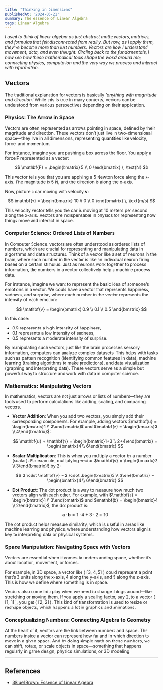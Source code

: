 ```yaml
---
title: "Thinking in Dimensions"
publishedAt: '2024-06-21'
summary: The essence of Linear Algebra
tags: Linear Algebra
---
```


*I used to think of linear algebra as just abstract math; vectors, matrices, and formulas that felt disconnected from reality. But now, as I apply them, they’ve become more than just numbers. Vectors are how I understand movement, data, and even thought. Circling back to the fundamentals, I now see how these mathematical tools shape the world around me; connecting physics, computation and the very way we process and interact with information.*

## Vectors

The traditional explanation for vectors is basically *'anything with magnitude and direction.'* While this is true in many contexts, vectors can be understood from various perspectives depending on their application.


### **Physics: The Arrow in Space**
Vectors are often represented as arrows pointing in space, defined by their magnitude and direction. These vectors don’t just live in two-dimensional space—they live in all dimensions, representing quantities like velocity, force, and momentum. 


<div className="MafsView">
    <ArrowInSpace vector={[3, 2]} />
</div>

For instance, imagine you are pushing a box across the floor. You apply a force $\mathbf{F}$ represented as a vector:

$$
\mathbf{F} = \begin{bmatrix} 5 \\ 0 \end{bmatrix} \, \text{N}
$$

This vector tells you that you are applying a 5 Newton force along the x-axis. The magnitude is 5 N, and the direction is along the x-axis.

Now, picture a car moving with velocity $\mathbf{v}$:

$$
\mathbf{v} = \begin{bmatrix} 10 \\ 0 \\ 0 \end{bmatrix} \, \text{m/s}
$$

This velocity vector tells you the car is moving at 10 meters per second along the x-axis. Vectors are indispensable in physics for representing how things move and interact in space.


### **Computer Science: Ordered Lists of Numbers**
In Computer Science, vectors are often understood as ordered lists of numbers, which are crucial for representing and manipulating data in algorithms and data structures. Think of a vector like a set of neurons in the brain, where each number in the vector is like an individual neuron firing based on a certain stimulus. Just as neurons work together to process information, the numbers in a vector collectively help a machine process data.

For instance, imagine we want to represent the basic idea of someone's emotions in a vector. We could have a vector that represents happiness, sadness, and surprise, where each number in the vector represents the intensity of each emotion:

$$
\mathbf{v} = \begin{bmatrix} 0.9 \\ 0.1 \\ 0.5 \end{bmatrix}
$$

In this case:
- 0.9 represents a high intensity of happiness,
- 0.1 represents a low intensity of sadness,
- 0.5 represents a moderate intensity of surprise.

By manipulating such vectors, just like the brain processes sensory information, computers can analyze complex datasets. This helps with tasks such as pattern recognition (identifying common features in data), machine learning (training algorithms to make predictions), and data visualization (graphing and interpreting data). These vectors serve as a simple but powerful way to structure and work with data in computer science.


### **Mathematics: Manipulating Vectors**

In mathematics, vectors are not just arrows or lists of numbers—they are tools used to perform calculations like adding, scaling, and comparing vectors.

- **Vector Addition**: When you add two vectors, you simply add their corresponding components. For example, adding vectors $\mathbf{u} = \begin{bmatrix}1 \\ 2\end{bmatrix}$ and $\mathbf{v} = \begin{bmatrix}3 \\ 4\end{bmatrix}$:

  $$
  \mathbf{u} + \mathbf{v} = \begin{bmatrix}1+3 \\ 2+4\end{bmatrix} = \begin{bmatrix}4 \\ 6\end{bmatrix}
  $$

- **Scalar Multiplication**: This is when you multiply a vector by a number (scalar). For example, multiplying vector $\mathbf{v} = \begin{bmatrix}2 \\ 3\end{bmatrix}$ by 2:

  $$
  2 \cdot \mathbf{v} = 2 \cdot \begin{bmatrix}2 \\ 3\end{bmatrix} = \begin{bmatrix}4 \\ 6\end{bmatrix}
  $$

- **Dot Product**: The dot product is a way to measure how much two vectors align with each other. For example, with $\mathbf{a} = \begin{bmatrix}1 \\ 3\end{bmatrix}$ and $\mathbf{b} = \begin{bmatrix}4 \\ 2\end{bmatrix}$, the dot product is:

  $$
  \mathbf{a} \cdot \mathbf{b} = 1 \cdot 4 + 3 \cdot 2 = 10
  $$

The dot product helps measure similarity, which is useful in areas like machine learning and physics, where understanding how vectors align is key to interpreting data or physical systems.

### **Space Manipulation: Navigating Space with Vectors**

Vectors are essential when it comes to understanding space, whether it’s about location, movement, or forces.

For example, in 3D space, a vector like \( [3, 4, 5] \) could represent a point that’s 3 units along the x-axis, 4 along the y-axis, and 5 along the z-axis. This is how we define where something is in space.

<div className="MafsView">
    <Vector3D />
</div>

Vectors also come into play when we need to change things around—like stretching or moving them. If you apply a scaling factor, say 2, to a vector \( [1, 1] \), you get \( [2, 2] \). This kind of transformation is used to resize or reshape objects, which happens a lot in graphics and animations.

### **Conceptualizing Numbers: Connecting Algebra to Geometry**

At the heart of it, vectors are the link between numbers and space. The numbers inside a vector can represent how far and in which direction to move in a given space. And by doing simple math on these numbers, we can shift, rotate, or scale objects in space—something that happens regularly in game design, physics simulations, or 3D modeling.

---


## References
  - [3Blue1Brown: Essence of Linear Algebra](https://www.youtube.com/watch?v=fNk_zzaMoSs&list=PLZHQObOWTQDPD3MizzM2xVFitgF8hE_ab)

